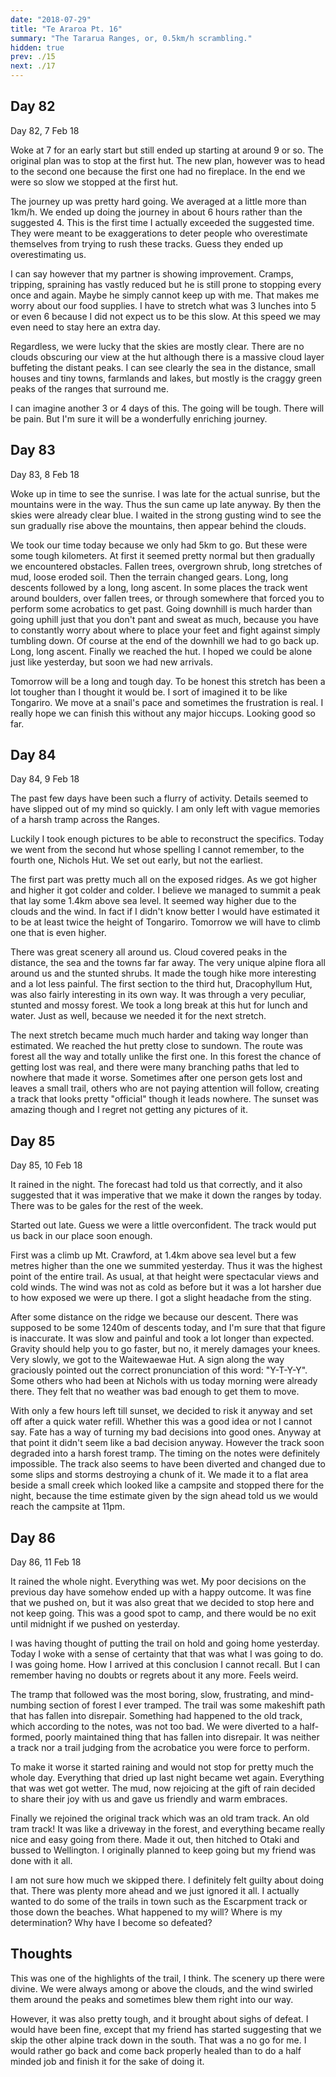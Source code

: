 ```yaml
---
date: "2018-07-29"
title: "Te Araroa Pt. 16"
summary: "The Tararua Ranges, or, 0.5km/h scrambling."
hidden: true
prev: ./15
next: ./17
---
```


## Day 82

<Gallery  dir="/img/outdoors/araroa/0702/"/>

Day 82, 7 Feb 18

Woke at 7 for an early start but still ended up starting at around 9 or so.
The original plan was to stop at the first hut.
The new plan, however was to head to the second one because the first one had no fireplace.
In the end we were so slow we stopped at the first hut.

The journey up was pretty hard going.
We averaged at a little more than 1km/h.
We ended up doing the journey in about 6 hours rather than the suggested 4.
This is the first time I actually exceeded the suggested time.
They were meant to be exaggerations to deter people who overestimate themselves from trying to rush these tracks.
Guess they ended up overestimating us.

I can say however that my partner is showing improvement.
Cramps, tripping, spraining has vastly reduced but he is still prone to stopping every once and again.
Maybe he simply cannot keep up with me.
That makes me worry about our food supplies.
I have to stretch what was 3 lunches into 5 or even 6 because I did not expect us to be this slow.
At this speed we may even need to stay here an extra day.

Regardless, we were lucky that the skies are mostly clear.
There are no clouds obscuring our view at the hut although there is a massive cloud layer buffeting the distant peaks.
I can see clearly the sea in the distance, small houses and tiny towns, farmlands and lakes, but mostly is the craggy green peaks of the ranges that surround me.

I can imagine another 3 or 4 days of this.
The going will be tough. There will be pain.
But I'm sure it will be a wonderfully enriching journey.

## Day 83

<Gallery  dir="/img/outdoors/araroa/0802/"/>

Day 83, 8 Feb 18

Woke up in time to see the sunrise.
I was late for the actual sunrise, but the mountains were in the way.
Thus the sun came up late anyway.
By then the skies were already clear blue.
I waited in the strong gusting wind to see the sun gradually rise above the mountains, then appear behind the clouds.

We took our time today because we only had 5km to go.
But these were some tough kilometers.
At first it seemed pretty normal but then gradually we encountered obstacles.
Fallen trees, overgrown shrub, long stretches of mud, loose eroded soil.
Then the terrain changed gears.
Long, long descents followed by a long, long ascent.
In some places the track went around boulders, over fallen trees, or through somewhere that forced you to perform some acrobatics to get past.
Going downhill is much harder than going uphill just that you don't pant and sweat as much, because you have to constantly worry about where to place your feet and fight against simply tumbling down.
Of course at the end of the downhill we had to go back up. Long, long ascent.
Finally we reached the hut.
I hoped we could be alone just like yesterday, but soon we had new arrivals.

Tomorrow will be a long and tough day.
To be honest this stretch has been a lot tougher than I thought it would be.
I sort of imagined it to be like Tongariro.
We move at a snail's pace and sometimes the frustration is real.
I really hope we can finish this without any major hiccups.
Looking good so far.

## Day 84

<Gallery  dir="/img/outdoors/araroa/0902/"/>

Day 84, 9 Feb 18

The past few days have been such a flurry of activity.
Details seemed to have slipped out of my mind so quickly.
I am only left with vague memories of a harsh tramp across the Ranges.

Luckily I took enough pictures to be able to reconstruct the specifics.
Today we went from the second hut whose spelling I cannot remember, to the fourth one, Nichols Hut.
We set out early, but not the earliest.

The first part was pretty much all on the exposed ridges.
As we got higher and higher it got colder and colder.
I believe we managed to summit a peak that lay some 1.4km above sea level.
It seemed way higher due to the clouds and the wind.
In fact if I didn't know better I would have estimated it to be at least twice the height of Tongariro.
Tomorrow we will have to climb one that is even higher.

There was great scenery all around us.
Cloud covered peaks in the distance, the sea and the towns far far away.
The very unique alpine flora all around us and the stunted shrubs.
It made the tough hike more interesting and a lot less painful.
The first section to the third hut, Dracophyllum Hut, was also fairly interesting in its own way.
It was through a very peculiar, stunted and mossy forest.
We took a long break at this hut for lunch and water.
Just as well, because we needed it for the next stretch.

The next stretch became much much harder and taking way longer than estimated.
We reached the hut pretty close to sundown.
The route was forest all the way and totally unlike the first one.
In this forest the chance of getting lost was real, and there were many branching paths that led to nowhere that made it worse.
Sometimes after one person gets lost and leaves a small trail, others who are not paying attention will follow, creating a track that looks pretty "official" though it leads nowhere.
The sunset was amazing though and I regret not getting any pictures of it.

## Day 85

<Gallery  dir="/img/outdoors/araroa/1002/"/>

Day 85, 10 Feb 18

It rained in the night.
The forecast had told us that correctly, and it also suggested that it was imperative that we make it down the ranges by today.
There was to be gales for the rest of the week.

Started out late.
Guess we were a little overconfident.
The track would put us back in our place soon enough.

First was a climb up Mt. Crawford, at 1.4km above sea level but a few metres higher than the one we summited yesterday.
Thus it was the highest point of the entire trail.
As usual, at that height were spectacular views and cold winds.
The wind was not as cold as before but it was a lot harsher due to how exposed we were up there.
I got a slight headache from the sting.

After some distance on the ridge we because our descent.
There was supposed to be some 1240m of descents today, and I'm sure that that figure is inaccurate.
It was slow and painful and took a lot longer than expected.
Gravity should help you to go faster, but no, it merely damages your knees.
Very slowly, we got to the Waitewaewae Hut.
A sign along the way graciously pointed out the correct pronunciation of this word: "Y-T-Y-Y".
Some others who had been at Nichols with us today morning were already there.
They felt that no weather was bad enough to get them to move.

With only a few hours left till sunset, we decided to risk it anyway and set off after a quick water refill.
Whether this was a good idea or not I cannot say.
Fate has a way of turning my bad decisions into good ones.
Anyway at that point it didn't seem like a bad decision anyway.
However the track soon degraded into a harsh forest tramp.
The timing on the notes were definitely impossible.
The track also seems to have been diverted and changed due to some slips and storms destroying a chunk of it.
We made it to a flat area beside a small creek which looked like a campsite and stopped there for the night, because the time estimate given by the sign ahead told us we would reach the campsite at 11pm.

## Day 86

<Gallery dir="/img/outdoors/araroa/1102/"/>

Day 86, 11 Feb 18

It rained the whole night.
Everything was wet.
My poor decisions on the previous day have somehow ended up with a happy outcome.
It was fine that we pushed on, but it was also great that we decided to stop here and not keep going.
This was a good spot to camp, and there would be no exit until midnight if we pushed on yesterday.

I was having thought of putting the trail on hold and going home yesterday.
Today I woke with a sense of certainty that that was what I was going to do.
I was going home.
How I arrived at this conclusion I cannot recall.
But I can remember having no doubts or regrets about it any more. Feels weird.

The tramp that followed was the most boring, slow, frustrating, and mind-numbing section of forest I ever tramped.
The trail was some makeshift path that has fallen into disrepair.
Something had happened to the old track, which according to the notes, was not too bad.
We were diverted to a half-formed, poorly maintained thing that has fallen into disrepair.
It was neither a track nor a trail judging from the acrobatice you were force to perform.

To make it worse it started raining and would not stop for pretty much the whole day.
Everything that dried up last night became wet again.
Everything that was wet got wetter.
The mud, now rejoicing at the gift of rain decided to share their joy with us and gave us friendly and warm embraces.

Finally we rejoined the original track which was an old tram track.
An old tram track!
It was like a driveway in the forest, and everything became really nice and easy going from there.
Made it out, then hitched to Otaki and bussed to Wellington.
I originally planned to keep going but my friend was done with it all.

I am not sure how much we skipped there.
I definitely felt guilty about doing that.
There was plenty more ahead and we just ignored it all.
I actually wanted to do some of the trails in town such as the Escarpment track or those down the beaches.
What happened to my will?
Where is my determination?
Why have I become so defeated?

## Thoughts

This was one of the highlights of the trail, I think.
The scenery up there were divine.
We were always among or above the clouds, and the wind swirled them around the peaks and sometimes blew them right into our way.

However, it was also pretty tough, and it brought about sighs of defeat.
I would have been fine, except that my friend has started suggesting that we skip the other alpine track down in the south.
That was a no go for me.
I would rather go back and come back properly healed than to do a half minded job and finish it for the sake of doing it.
